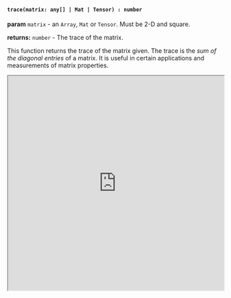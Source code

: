 

#### `trace(matrix: any[] | Mat | Tensor) : number`

**param** `matrix` - an `Array`, `Mat` or `Tensor`. Must be 2-D and square.

**returns:** `number` - The trace of the matrix.

This function returns the trace of the matrix given. The trace is the *sum of the diagonal entries* of a matrix. It is useful in certain applications and measurements of matrix properties. 


<iframe src="https://hlab.app/s/docs/trace_hbook"
    width="100%"
    height="500px"/>
